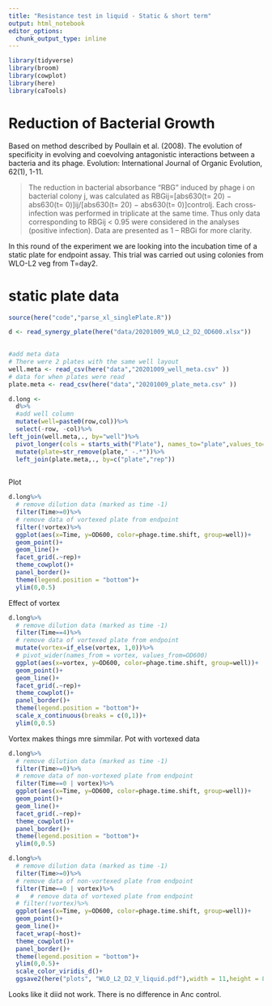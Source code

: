 ```yaml
---
title: "Resistance test in liquid - Static & short term"
output: html_notebook
editor_options: 
  chunk_output_type: inline
---
```


```r
library(tidyverse)
library(broom)
library(cowplot)
library(here)
library(caTools)
```

# Reduction of Bacterial Growth 
Based on method described by Poullain et al. (2008). The evolution of specificity in evolving and coevolving antagonistic interactions between a bacteria and its phage. Evolution: International Journal of Organic Evolution, 62(1), 1-11.

>  The reduction in bacterial absorbance “RBG” induced by phage i on bacterial colony j, was calculated as RBGij=[abs630(t= 20) − abs630(t= 0)]ij/[abs630(t= 20) − abs630(t= 0)]controlj. Each cross‐infection was performed in triplicate at the same time. Thus only data corresponding to RBGij < 0.95 were considered in the analyses (positive infection). Data are presented as 1 – RBGi for more clarity.  


In this round of the experiment we are looking into the incubation time of a static plate for endpoint assay. This trial was carried out using colonies from WLO-L2 veg from T=day2.


# static plate data
```r
source(here("code","parse_xl_singlePlate.R"))

d <- read_synergy_plate(here("data/20201009_WLO_L2_D2_OD600.xlsx"))
  

#add meta data
# There were 2 plates with the same well layout
well.meta <- read_csv(here("data","20201009_well_meta.csv" ))
# data for when plates were read
plate.meta <- read_csv(here("data","20201009_plate_meta.csv" ))

d.long <- 
  d%>%
  #add well column
  mutate(well=paste0(row,col))%>%
  select(-row, -col)%>%
left_join(well.meta,., by="well")%>%
  pivot_longer(cols = starts_with("Plate"), names_to="plate",values_to="OD600")%>%
  mutate(plate=str_remove(plate," -.*"))%>%
  left_join(plate.meta,., by=c("plate","rep"))
  


```

Plot
```r
d.long%>%
  # remove dilution data (marked as time -1)
  filter(Time>=0)%>%
  # remove data of vortexed plate from endpoint
  filter(!vortex)%>%
  ggplot(aes(x=Time, y=OD600, color=phage.time.shift, group=well))+
  geom_point()+
  geom_line()+
  facet_grid(.~rep)+
  theme_cowplot()+
  panel_border()+
  theme(legend.position = "bottom")+
  ylim(0,0.5)
```

Effect of vortex  
```r
d.long%>%
  # remove dilution data (marked as time -1)
  filter(Time==4)%>%
  # remove data of vortexed plate from endpoint
  mutate(vortex=if_else(vortex, 1,0))%>%
  # pivot_wider(names_from = vortex, values_from=OD600)
  ggplot(aes(x=vortex, y=OD600, color=phage.time.shift, group=well))+
  geom_point()+
  geom_line()+
  facet_grid(.~rep)+
  theme_cowplot()+
  panel_border()+
  theme(legend.position = "bottom")+
  scale_x_continuous(breaks = c(0,1))+
  ylim(0,0.5)
```

Vortex makes things mre simmilar. Pot with vortexed data  
```r
d.long%>%
  # remove dilution data (marked as time -1)
  filter(Time>=0)%>%
  # remove data of non-vortexed plate from endpoint
  filter(Time==0 | vortex)%>%
  ggplot(aes(x=Time, y=OD600, color=phage.time.shift, group=well))+
  geom_point()+
  geom_line()+
  facet_grid(.~rep)+
  theme_cowplot()+
  panel_border()+
  theme(legend.position = "bottom")+
  ylim(0,0.5)
```

```r
d.long%>%
  # remove dilution data (marked as time -1)
  filter(Time>=0)%>%
  # remove data of non-vortexed plate from endpoint
  filter(Time==0 | vortex)%>%
  #   # remove data of vortexed plate from endpoint
  # filter(!vortex)%>%
  ggplot(aes(x=Time, y=OD600, color=phage.time.shift, group=well))+
  geom_point()+
  geom_line()+
  facet_wrap(~host)+
  theme_cowplot()+
  panel_border()+
  theme(legend.position = "bottom")+
  ylim(0,0.5)+
  scale_color_viridis_d()+
  ggsave2(here("plots", "WLO_L2_D2_V_liquid.pdf"),width = 11,height = 8.5)
```

Looks like it diid not work. There is no difference in Anc control.


